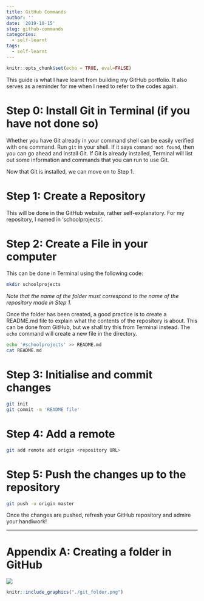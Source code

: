 ```yaml
---
title: GitHub Commands
author: ''
date: '2019-10-15'
slug: github-commands
categories:
  - self-learnt
tags:
  - self-learnt
---
```


```r
knitr::opts_chunk$set(echo = TRUE, eval=FALSE)
```

This guide is what I have learnt from building my GitHub portfolio. It also serves as a reminder for me when I need to refer to the codes again.

# Step 0: Install Git in Terminal (if you have not done so)

Whether you have Git already in your command shell can be easily verified with one command. Run `git` in your shell. If it says `command not found`, then you can go ahead and install Git. If Git is already installed, Terminal will list out some information and commands that you can run to use Git. 

Now that Git is installed, we can move on to Step 1.

# Step 1: Create a Repository

This will be done in the GitHub website, rather self-explanatory. For my repository, I named in 'schoolprojects'. 

# Step 2: Create a File in your computer

This can be done in Terminal using the following code:
```bash
mkdir schoolprojects
```

*Note that the name of the folder must correspond to the name of the repository made in Step 1.*

Once the folder has been created, a good practice is to create a README.md file to explain what the contents of the repository is about. This can be done from GitHub, but we shall try this from Terminal instead. The `echo` command will create a new file in the directory.

```bash
echo '#schoolprojects' >> README.md
cat README.md
```

# Step 3: Initialise and commit changes

```bash
git init
git commit -m 'README file'
```

# Step 4: Add a remote

```bash
git add remote add origin <repository URL>
```

# Step 5: Push the changes up to the repository

```bash
git push -u origin master
```

Once the changes are pushed, refresh your GitHub repository and admire your handiwork!

--------------------------------------------------------------------------------------

# Appendix A: Creating a folder in GitHub


<img src="./git_folder.png"></img>

```r
knitr::include_graphics("./git_folder.png")
```

<!--![](./git_folder.png)-->